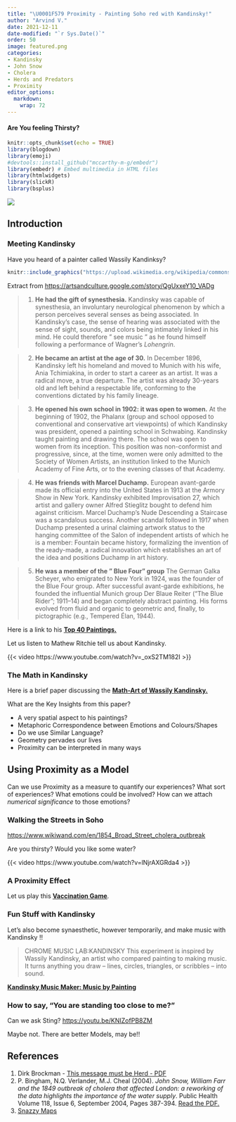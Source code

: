 ```yaml
---
title: "\U0001F579 Proximity - Painting Soho red with Kandinsky!"
author: "Arvind V."
date: 2021-12-11
date-modified: "`r Sys.Date()`"
order: 50
image: featured.png
categories:
- Kandinsky
- John Snow
- Cholera
- Herds and Predators
- Proximity
editor_options: 
  markdown: 
    wrap: 72
---
```


#### Are You feeling Thirsty?

```r
knitr::opts_chunk$set(echo = TRUE)
library(blogdown)
library(emoji)
#devtools::install_github("mccarthy-m-g/embedr")
library(embedr) # Embed multimedia in HTML files
library(htmlwidgets)
library(slickR)
library(bsplus)
```

![](featured.png)

## Introduction

### Meeting Kandinsky

Have you heard of a painter called Wassily Kandinksy?

```r
knitr::include_graphics("https://upload.wikimedia.org/wikipedia/commons/8/8a/Vassily-Kandinsky.jpeg")
```

Extract from
<u><https://artsandculture.google.com/story/QgUxxeY10_VADg></u>

> 1.  **He had the gift of synesthesia.** Kandinsky was capable of
>     synesthesia, an involuntary neurological phenomenon by which a
>     person perceives several senses as being associated. In
>     Kandinsky's case, the sense of hearing was associated with the
>     sense of sight, sounds, and colors being intimately linked in his
>     mind. He could therefore " see music " as he found himself
>     following a performance of Wagner's *Lohengrin*.

> 2.  **He became an artist at the age of 30.** In December 1896,
>     Kandinsky left his homeland and moved to Munich with his wife,
>     Ania Tchimiakina, in order to start a career as an artist. It was
>     a radical move, a true departure. The artist was already 30-years
>     old and left behind a respectable life, conforming to the
>     conventions dictated by his family lineage.

> 3.  **He opened his own school in 1902: it was open to women.** At the
>     beginning of 1902, the Phalanx (group and school opposed to
>     conventional and conservative art viewpoints) of which Kandinsky
>     was president, opened a painting school in Schwabing. Kandinsky
>     taught painting and drawing there. The school was open to women
>     from its inception. This position was non-conformist and
>     progressive, since, at the time, women were only admitted to the
>     Society of Women Artists, an institution linked to the Munich
>     Academy of Fine Arts, or to the evening classes of that Academy.

> 4.  **He was friends with Marcel Duchamp.** European avant-garde made
>     its official entry into the United States in 1913 at the Armory
>     Show in New York. Kandinsky exhibited Improvisation 27, which
>     artist and gallery owner Alfred Stieglitz bought to defend him
>     against criticism. Marcel Duchamp's Nude Descending a Staircase
>     was a scandalous success. Another scandal followed in 1917 when
>     Duchamp presented a urinal claiming artwork status to the hanging
>     committee of the Salon of independent artists of which he is a
>     member: Fountain became history, formalizing the invention of the
>     ready-made, a radical innovation which establishes an art of the
>     idea and positions Duchamp in art history.

> 5.  **He was a member of the " Blue Four" group** The German Galka
>     Scheyer, who emigrated to New York in 1924, was the founder of the
>     Blue Four group. After successful avant-garde exhibitions, he
>     founded the influential Munich group Der Blaue Reiter (“The Blue
>     Rider”; 1911–14) and began completely abstract painting. His forms
>     evolved from fluid and organic to geometric and, finally, to
>     pictographic (e.g., Tempered Élan, 1944).

Here is a link to his <u>[**Top 40
Paintings.**](https://www.wassilykandinsky.net/painting1896-1944.php)</u>

Let us listen to Mathew Ritchie tell us about Kandinsky.

{{< video https://www.youtube.com/watch?v=_oxS2TM182I >}}


### The Math in Kandinsky

Here is a brief paper discussing the <u>[**Math-Art of Wassily
Kandinsky.**](/pdf/Proximity/Kandinsky-MathArtist.pdf)</u>

What are the Key Insights from this paper?

-   A very spatial aspect to his paintings?
-   Metaphoric Correspondence between Emotions and Colours/Shapes
-   Do we use Similar Language?
-   Geometry pervades our lives
-   Proximity can be interpreted in many ways

## Using Proximity as a Model

Can we use Proximity as a measure to quantify our experiences? What sort
of experiences? What emotions could be involved? How can we attach
*numerical significance* to those emotions?

### Walking the Streets in Soho

<u><https://www.wikiwand.com/en/1854_Broad_Street_cholera_outbreak></u>

Are you thirsty? Would you like some water?

{{< video https://www.youtube.com/watch?v=lNjrAXGRda4 >}}

### A Proximity Effect

Let us play this <u>[**Vaccination
Game**](https://rocs.hu-berlin.de/D3/herd/)</u>.

### Fun Stuff with Kandinsky

Let's also become synaesthetic, however temporarily, and make music with
Kandinsky !!

> CHROME MUSIC LAB:KANDINSKY This experiment is inspired by Wassily
> Kandinsky, an artist who compared painting to making music. It turns
> anything you draw – lines, circles, triangles, or scribbles – into
> sound.

<u>[**Kandinsky Music Maker: Music by
Painting**](https://musiclab.chromeexperiments.com/kandinsky/)</u>

### How to say, "You are standing too close to me?"

Can we ask Sting? <u><https://youtu.be/KNIZofPB8ZM></u>

Maybe not. There are better Models, may be!!

## References

1.  Dirk Brockman - <u>[This message must be Herd -
    PDF](/pdf/Proximity/Brockman-ThisMessageMustBeHerd.pdf)</u>
2.  P. Bingham, N.Q. Verlander, M.J. Cheal (2004). *John Snow, William
    Farr and the 1849 outbreak of cholera that affected London: a
    reworking of the data highlights the importance of the water
    supply*. Public Health Volume 118, Issue 6, September 2004, Pages
    387-394. <u>[Read the
    PDF.](https://sci-hub.se/https://doi.org/10.1016/j.puhe.2004.05.007)</u>
3.  <u>[Snazzy Maps](https://snazzymaps.com)</u>

